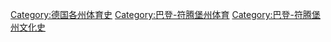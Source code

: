 [[Category:德国各州体育史|Category:德国各州体育史]]
[[Category:巴登-符腾堡州体育|Category:巴登-符腾堡州体育]]
[[Category:巴登-符腾堡州文化史|Category:巴登-符腾堡州文化史]]